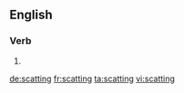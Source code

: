 ==English==

===Verb===
{{head|en}}

# {{present participle of|scat|lang=en}}

[[de:scatting]]
[[fr:scatting]]
[[ta:scatting]]
[[vi:scatting]]